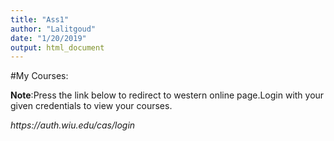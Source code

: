 ```yaml
---
title: "Ass1"
author: "Lalitgoud"
date: "1/20/2019"
output: html_document
---
```


#My Courses:

**Note**:Press the link below to redirect to western online page.Login with your given credentials to view your courses.

\textbf{Tex ignored in HTML} <em>https://auth.wiu.edu/cas/login</em>

